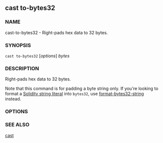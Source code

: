 
## cast to-bytes32

### NAME

cast-to-bytes32 - Right-pads hex data to 32 bytes.

### SYNOPSIS

`cast to-bytes32` [*options*] _bytes_

### DESCRIPTION

Right-pads hex data to 32 bytes.

Note that this command is for padding a byte string only. If you're looking to format a [Solidity string literal](https://docs.soliditylang.org/en/v0.8.16/types.html#string-literals-and-types) into `bytes32`, use [format-bytes32-string](/cast/reference/cast-format-bytes32-string.mdx) instead.

### OPTIONS

<CommonOptions />

### SEE ALSO

[cast](/cast/reference/overview)
